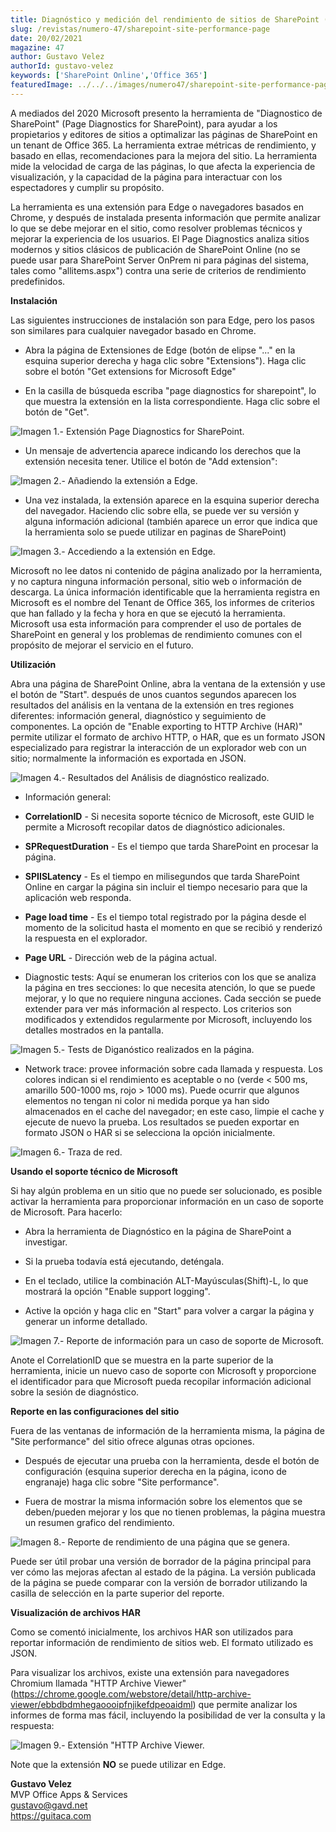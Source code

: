 ```yaml
---
title: Diagnóstico y medición del rendimiento de sitios de SharePoint (Page Diagnostics for SharePoint)
slug: /revistas/numero-47/sharepoint-site-performance-page
date: 20/02/2021
magazine: 47
author: Gustavo Velez
authorId: gustavo-velez
keywords: ['SharePoint Online','Office 365']
featuredImage: ../../../images/numero47/sharepoint-site-performance-page/image1.png
---
```




<ArticleHeader frontmatter={props.pageContext.frontmatter} />


A mediados del 2020 Microsoft presento la herramienta de "Diagnostico
de SharePoint" (Page Diagnostics for SharePoint), para ayudar a los
propietarios y editores de sitios a optimalizar las páginas de
SharePoint en un tenant de Office 365. La herramienta extrae métricas de
rendimiento, y basado en ellas, recomendaciones para la mejora del
sitio. La herramienta mide la velocidad de carga de las páginas, lo que
afecta la experiencia de visualización, y la capacidad de la página para
interactuar con los espectadores y cumplir su propósito.

La herramienta es una extensión para Edge o navegadores basados en
Chrome, y después de instalada presenta información que permite analizar
lo que se debe mejorar en el sitio, como resolver problemas técnicos y
mejorar la experiencia de los usuarios. El Page Diagnostics analiza
sitios modernos y sitios clásicos de publicación de SharePoint Online
(no se puede usar para SharePoint Server OnPrem ni para páginas del
sistema, tales como "allitems.aspx") contra una serie de criterios de
rendimiento predefinidos.

**Instalación**

Las siguientes instrucciones de instalación son para Edge, pero los
pasos son similares para cualquier navegador basado en Chrome.

-   Abra la página de Extensiones de Edge (botón de elipse "..." en la
    esquina superior derecha y haga clic sobre "Extensions"). Haga
    clic sobre el botón "Get extensions for Microsoft Edge"

-   En la casilla de búsqueda escriba "page diagnostics for
    sharepoint", lo que muestra la extensión en la lista
    correspondiente. Haga clic sobre el botón de "Get".

![**Imagen 1.- Extensión Page Diagnostics for SharePoint.**](../../../images/numero47/sharepoint-site-performance-page/image1.png)



-   Un mensaje de advertencia aparece indicando los derechos que la
    extensión necesita tener. Utilice el botón de "Add extension":

![**Imagen 2.- Añadiendo la extensión a Edge.**](../../../images/numero47/sharepoint-site-performance-page/image2.png)



-   Una vez instalada, la extensión aparece en la esquina superior
    derecha del navegador. Haciendo clic sobre ella, se puede ver su
    versión y alguna información adicional (también aparece un error que
    indica que la herramienta solo se puede utilizar en paginas de
    SharePoint)

![**Imagen 3.- Accediendo a la extensión en Edge.**](../../../images/numero47/sharepoint-site-performance-page/image3.png)



Microsoft no lee datos ni contenido de página analizado por la
herramienta, y no captura ninguna información personal, sitio web o
información de descarga. La única información identificable que la
herramienta registra en Microsoft es el nombre del Tenant de Office 365,
los informes de criterios que han fallado y la fecha y hora en que se
ejecutó la herramienta. Microsoft usa esta información para comprender
el uso de portales de SharePoint en general y los problemas de
rendimiento comunes con el propósito de mejorar el servicio en el
futuro.

**Utilización**

Abra una página de SharePoint Online, abra la ventana de la extensión y
use el botón de "Start". después de unos cuantos segundos aparecen los
resultados del análisis en la ventana de la extensión en tres regiones
diferentes: información general, diagnóstico y seguimiento de
componentes. La opción de "Enable exporting to HTTP Archive (HAR)"
permite utilizar el formato de archivo HTTP, o HAR, que es un formato
JSON especializado para registrar la interacción de un explorador web
con un sitio; normalmente la información es exportada en JSON.

![**Imagen 4.- Resultados del Análisis de diagnóstico realizado.**](../../../images/numero47/sharepoint-site-performance-page/image4.png)



-   Información general:

-   **CorrelationID** - Si necesita soporte técnico de Microsoft, este
    GUID le permite a Microsoft recopilar datos de diagnóstico
    adicionales.

-   **SPRequestDuration** - Es el tiempo que tarda SharePoint en
    procesar la página.

-   **SPIISLatency** - Es el tiempo en milisegundos que tarda SharePoint
    Online en cargar la página sin incluir el tiempo necesario para que
    la aplicación web responda.

-   **Page load time** - Es el tiempo total registrado por la página
    desde el momento de la solicitud hasta el momento en que se recibió
    y renderizó la respuesta en el explorador.

-   **Page URL** - Dirección web de la página actual.

-   Diagnostic tests: Aquí se enumeran los criterios con los que se
    analiza la página en tres secciones: lo que necesita atención, lo
    que se puede mejorar, y lo que no requiere ninguna acciones. Cada
    sección se puede extender para ver más información al respecto. Los
    criterios son modificados y extendidos regularmente por Microsoft,
    incluyendo los detalles mostrados en la pantalla.

![**Imagen 5.- Tests de Diganóstico realizados en la página.**](../../../images/numero47/sharepoint-site-performance-page/image5.png)



-   Network trace: provee información sobre cada llamada y respuesta.
    Los colores indican si el rendimiento es aceptable o no (verde <
    500 ms, amarillo 500-1000 ms, rojo > 1000 ms). Puede ocurrir que
    algunos elementos no tengan ni color ni medida porque ya han sido
    almacenados en el cache del navegador; en este caso, limpie el cache
    y ejecute de nuevo la prueba. Los resultados se pueden exportar en
    formato JSON o HAR si se selecciona la opción inicialmente.

![**Imagen 6.- Traza de red.**](../../../images/numero47/sharepoint-site-performance-page/image6.png)



**Usando el soporte técnico de Microsoft**

Si hay algún problema en un sitio que no puede ser solucionado, es
posible activar la herramienta para proporcionar información en un caso
de soporte de Microsoft. Para hacerlo:

-   Abra la herramienta de Diagnóstico en la página de SharePoint a
    investigar.

-   Si la prueba todavía está ejecutando, deténgala.

-   En el teclado, utilice la combinación ALT-Mayúsculas(Shift)-L, lo
    que mostrará la opción "Enable support logging".

-   Active la opción y haga clic en "Start" para volver a cargar la
    página y generar un informe detallado.

![**Imagen 7.- Reporte de información para un caso de soporte de Microsoft.**](../../../images/numero47/sharepoint-site-performance-page/image7.png)



Anote el CorrelationID que se muestra en la parte superior de la
herramienta, inicie un nuevo caso de soporte con Microsoft y proporcione
el identificador para que Microsoft pueda recopilar información
adicional sobre la sesión de diagnóstico.

**Reporte en las configuraciones del sitio**

Fuera de las ventanas de información de la herramienta misma, la página
de "Site performance" del sitio ofrece algunas otras opciones.

-   Después de ejecutar una prueba con la herramienta, desde el botón de
    configuración (esquina superior derecha en la página, icono de
    engranaje) haga clic sobre "Site performance".

-   Fuera de mostrar la misma información sobre los elementos que se
    deben/pueden mejorar y los que no tienen problemas, la página
    muestra un resumen grafico del rendimiento.

![**Imagen 8.- Reporte de rendimiento de una página que se genera.**](../../../images/numero47/sharepoint-site-performance-page/image8.png)



Puede ser útil probar una versión de borrador de la página principal
para ver cómo las mejoras afectan al estado de la página. La versión
publicada de la página se puede comparar con la versión de borrador
utilizando la casilla de selección en la parte superior del reporte.

**Visualización de archivos HAR**

Como se comentó inicialmente, los archivos HAR son utilizados para
reportar información de rendimiento de sitios web. El formato utilizado
es JSON.

Para visualizar los archivos, existe una extensión para navegadores
Chromium llamada "HTTP Archive Viewer"
(<https://chrome.google.com/webstore/detail/http-archive-viewer/ebbdbdmhegaoooipfnjikefdpeoaidml>)
que permite analizar los informes de forma mas fácil, incluyendo la
posibilidad de ver la consulta y la respuesta:

![**Imagen 9.- Extensión "HTTP Archive Viewer.**](../../../images/numero47/sharepoint-site-performance-page/image9.png)



Note que la extensión **NO** se puede utilizar en Edge.

**Gustavo Velez** <br />
MVP Office Apps & Services <br />
<gustavo@gavd.net> <br />
<https://guitaca.com>  <br />
